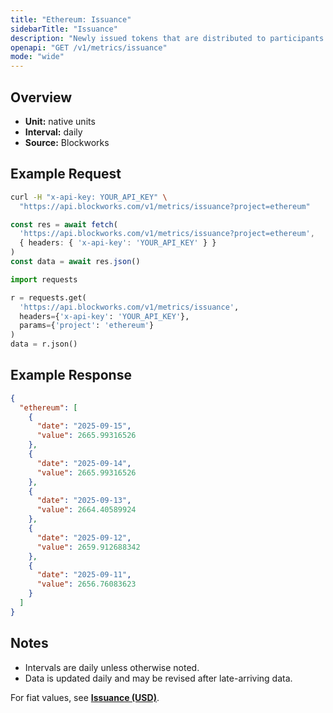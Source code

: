 ```yaml
---
title: "Ethereum: Issuance"
sidebarTitle: "Issuance"
description: "Newly issued tokens that are distributed to participants (such as validators, miners, or stakers) as compensation for participating in consensus."
openapi: "GET /v1/metrics/issuance"
mode: "wide"
---
```


## Overview

- **Unit:** native units
- **Interval:** daily
- **Source:** Blockworks

## Example Request

<CodeGroup>

```bash cURL
curl -H "x-api-key: YOUR_API_KEY" \
  "https://api.blockworks.com/v1/metrics/issuance?project=ethereum"
```

```typescript TypeScript
const res = await fetch(
  'https://api.blockworks.com/v1/metrics/issuance?project=ethereum',
  { headers: { 'x-api-key': 'YOUR_API_KEY' } }
)
const data = await res.json()
```

```python Python
import requests

r = requests.get(
  'https://api.blockworks.com/v1/metrics/issuance',
  headers={'x-api-key': 'YOUR_API_KEY'},
  params={'project': 'ethereum'}
)
data = r.json()
```

</CodeGroup>

## Example Response

```json
{
  "ethereum": [
    {
      "date": "2025-09-15",
      "value": 2665.99316526
    },
    {
      "date": "2025-09-14",
      "value": 2665.99316526
    },
    {
      "date": "2025-09-13",
      "value": 2664.40589924
    },
    {
      "date": "2025-09-12",
      "value": 2659.912688342
    },
    {
      "date": "2025-09-11",
      "value": 2656.76083623
    }
  ]
}
```

## Notes
- Intervals are daily unless otherwise noted.
- Data is updated daily and may be revised after late-arriving data.

<Note>For fiat values, see **[Issuance (USD)](./issuance-usd)**.</Note>